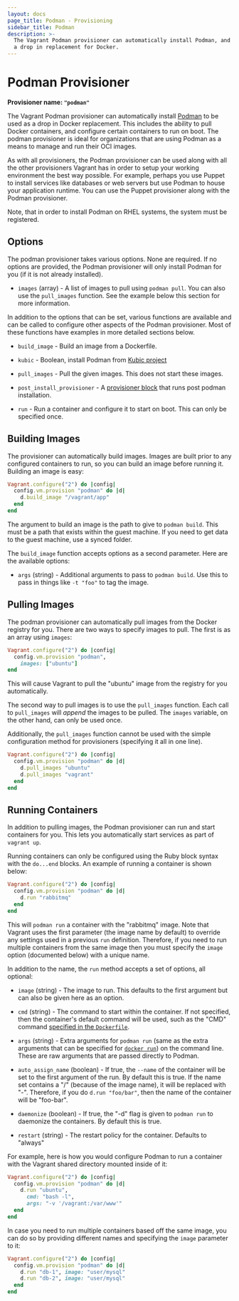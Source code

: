 ```yaml
---
layout: docs
page_title: Podman - Provisioning
sidebar_title: Podman
description: >-
  The Vagrant Podman provisioner can automatically install Podman, and run it as
  a drop in replacement for Docker.
---
```


# Podman Provisioner

**Provisioner name: `"podman"`**

The Vagrant Podman provisioner can automatically install
[Podman](https://www.podman.io) to be used as a drop in Docker replacement.
This includes the ability to pull Docker containers, and configure certain
containers to run on boot. The podman provisioner is ideal for organizations
that are using Podman as a means to manage and run their OCI images.

As with all provisioners, the Podman provisioner can be used along with
all the other provisioners Vagrant has in order to setup your working
environment the best way possible. For example, perhaps you use Puppet to
install services like databases or web servers but use Podman to house
your application runtime. You can use the Puppet provisioner along
with the Podman provisioner.

Note, that in order to install Podman on RHEL systems, the system must
be registered.

## Options

The podman provisioner takes various options. None are required. If
no options are provided, the Podman provisioner will only install Podman
for you (if it is not already installed).

- `images` (array) - A list of images to pull using `podman pull`. You
  can also use the `pull_images` function. See the example below this
  section for more information.

In addition to the options that can be set, various functions are available
and can be called to configure other aspects of the Podman provisioner. Most
of these functions have examples in more detailed sections below.

- `build_image` - Build an image from a Dockerfile.

- `kubic` - Boolean, install Podman from [Kubic project](https://build.opensuse.org/project/show/devel:kubic:libcontainers:stable)

- `pull_images` - Pull the given images. This does not start these images.

- `post_install_provisioner` - A [provisioner block](/docs/provisioning) that runs post podman
  installation.

- `run` - Run a container and configure it to start on boot. This can
  only be specified once.

## Building Images

The provisioner can automatically build images. Images are built prior to
any configured containers to run, so you can build an image before running it.
Building an image is easy:

```ruby
Vagrant.configure("2") do |config|
  config.vm.provision "podman" do |d|
    d.build_image "/vagrant/app"
  end
end
```

The argument to build an image is the path to give to `podman build`. This
must be a path that exists within the guest machine. If you need to get data
to the guest machine, use a synced folder.

The `build_image` function accepts options as a second parameter. Here
are the available options:

- `args` (string) - Additional arguments to pass to `podman build`. Use this
  to pass in things like `-t "foo"` to tag the image.

## Pulling Images

The podman provisioner can automatically pull images from the
Docker registry for you. There are two ways to specify images to
pull. The first is as an array using `images`:

```ruby
Vagrant.configure("2") do |config|
  config.vm.provision "podman",
    images: ["ubuntu"]
end
```

This will cause Vagrant to pull the "ubuntu" image from the registry
for you automatically.

The second way to pull images is to use the `pull_images` function.
Each call to `pull_images` will _append_ the images to be pulled. The
`images` variable, on the other hand, can only be used once.

Additionally, the `pull_images` function cannot be used with the
simple configuration method for provisioners (specifying it all in one line).

```ruby
Vagrant.configure("2") do |config|
  config.vm.provision "podman" do |d|
    d.pull_images "ubuntu"
    d.pull_images "vagrant"
  end
end
```

## Running Containers

In addition to pulling images, the Podman provisioner can run and start
containers for you. This lets you automatically start services as part of
`vagrant up`.

Running containers can only be configured using the Ruby block syntax with
the `do...end` blocks. An example of running a container is shown below:

```ruby
Vagrant.configure("2") do |config|
  config.vm.provision "podman" do |d|
    d.run "rabbitmq"
  end
end
```

This will `podman run` a container with the "rabbitmq" image. Note that
Vagrant uses the first parameter (the image name by default) to override any
settings used in a previous `run` definition. Therefore, if you need to run
multiple containers from the same image then you must specify the `image`
option (documented below) with a unique name.

In addition to the name, the `run` method accepts a set of options, all optional:

- `image` (string) - The image to run. This defaults to the first argument
  but can also be given here as an option.

- `cmd` (string) - The command to start within the container. If not specified,
  then the container's default command will be used, such as the
  "CMD" command [specified in the `Dockerfile`](https://docs.docker.io/en/latest/use/builder/#cmd).

- `args` (string) - Extra arguments for `podman run` (same as the extra arguments that can be specified for [`docker run`](https://docs.docker.io/en/latest/commandline/cli/#run))
  on the command line. These are raw arguments that are passed directly to Podman.

- `auto_assign_name` (boolean) - If true, the `--name` of the container will
  be set to the first argument of the run. By default this is true. If the
  name set contains a "/" (because of the image name), it will be replaced
  with "-". Therefore, if you do `d.run "foo/bar"`, then the name of the
  container will be "foo-bar".

- `daemonize` (boolean) - If true, the "-d" flag is given to `podman run` to
  daemonize the containers. By default this is true.

- `restart` (string) - The restart policy for the container. Defaults to
  "always"

For example, here is how you would configure Podman to run a container
with the Vagrant shared directory mounted inside of it:

```ruby
Vagrant.configure("2") do |config|
  config.vm.provision "podman" do |d|
    d.run "ubuntu",
      cmd: "bash -l",
      args: "-v '/vagrant:/var/www'"
  end
end
```

In case you need to run multiple containers based off the same image, you can do
so by providing different names and specifying the `image` parameter to it:

```ruby
Vagrant.configure("2") do |config|
  config.vm.provision "podman" do |d|
    d.run "db-1", image: "user/mysql"
    d.run "db-2", image: "user/mysql"
  end
end
```

